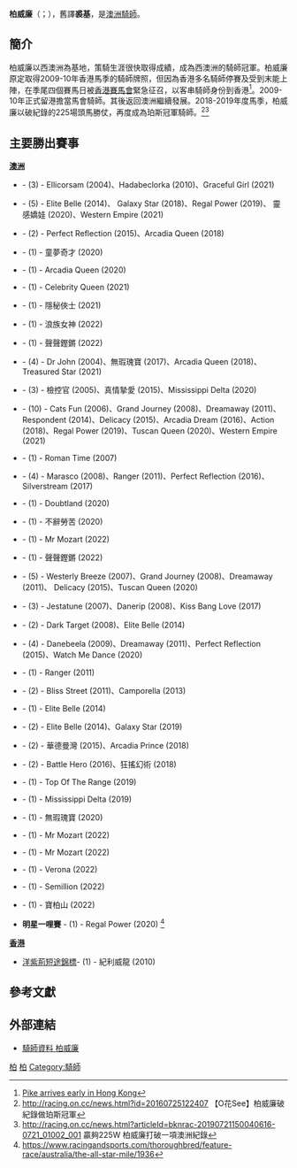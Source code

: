 {{Infobox Jockey
| subject_name   = 柏威廉
| english_name = William Pike 
| date_of_birth  = {{birth_date_and _age|1986|03|20}}
| death_date     = 
| nationality = {{AUS}}
| death_place    =
| occupation     = [[騎師|騎師]]
| spouse = 
| children = 
| honours = 
}}

'''柏威廉'''（{{lang-en|'''William Pike'''}}；{{bd|1986年|3月20日|catIdx=Pike, William}}），舊譯'''裘基'''，是[[澳洲|澳洲]][[騎師|騎師]]。

==簡介==
柏威廉以西澳洲為基地，策騎生涯很快取得成績，成為西澳洲的騎師冠軍。柏威廉原定取得2009-10年香港馬季的騎師牌照，但因為香港多名騎師停賽及受到末能上陣，在季尾四個賽馬日被[[香港賽馬會|香港賽馬會]]緊急征召，以客串騎師身份到香港<ref>[http://www.racingandsports.com.au/racing/rsNewsArt.asp?NID=153683&story=Pike_arrives_early_in_Hong_Kong Pike arrives early in Hong Kong]</ref>。2009-10年正式留港擔當馬會騎師。其後返回澳洲繼續發展。2018-2019年度馬季，柏威廉以破紀錄的225場頭馬勝仗，再度成為珀斯冠軍騎師。<ref>http://racing.on.cc/news.html?id=20160725122407 {{Wayback|url=http://racing.on.cc/news.html?id=20160725122407 |date=20160828171457 }} 【O花See】柏威廉破紀錄做珀斯冠軍</ref><ref> http://racing.on.cc/news.html?articleId=bknrac-20190721150040616-0721_01002_001 贏夠225W 柏威廉打破一項澳洲紀錄 </ref>

==主要勝出賽事==
{{flagicon|AUS}} '''[[澳洲|澳洲]]'''
{{HideH|一級賽勝利:}}
*{{link-en|冬盡錦標|Winterbottom Stakes}} - (3) - Ellicorsam  (2004)、Hadabeclorka (2010)、Graceful Girl (2021)

*{{link-en|火車路錦標|Railway Stakes (Perth racing)}} - (5) - Elite Belle (2014)、 Galaxy Star (2018)、Regal Power (2019)、	靈感嬌娃 (2020)、Western Empire (2021)

*{{link-en|京士頓城經典賽|Kingston Town Classic}} - (2) - Perfect Reflection (2015)、Arcadia Queen (2018)

*{{link-en|考菲爾德堅尼|Caulfield Guineas}} - (1) - 童夢奇才 (2020)

*{{link-en|考菲爾德錦標|Caulfield Stakes}} - (1) - Arcadia Queen (2020)

*{{link-en|渥利盾|Oakleigh Plate}} - (1) - Celebrity Queen (2021)

*{{link-en|威廉烈特錦標|William Reid Stakes}} - (1) - 隱秘俠士 (2021)

*{{link-en|昆士蘭橡樹大賽|Queensland Oaks}} - (1) - 浪族女神 (2022)

*{{link-en|阿堅斯錦標|J. J. Atkins}} - (1) - 聲聲鏗鏘 (2022)

{{HideF}}
{{HideH|二級賽勝利:}}
*{{link-en|西澳洲堅尼|WA Guineas}} - (4) - Dr John (2004)、無瑕瑰寶 (2017)、Arcadia Queen (2018)、Treasured Star (2021)

*{{link-en|珀斯盃|Perth Cup}} - (3) -  檢控官 (2005)、真情摯愛 (2015)、Mississippi Delta (2020)

*{{link-en|西澳洲打吡|WATC Derby}} - (10) - Cats Fun (2006)、Grand Journey (2008)、Dreamaway (2011)、Respondent (2014)、Delicacy (2015)、Arcadia Dream (2016)、Action (2018)、Regal Power (2019)、Tuscan Queen (2020)、Western Empire (2021)

*{{link-en|卡拉卡達碟|Karrakatta Plate}} - (1) - Roman Time (2007)

*{{link-en|李斯蒂雅錦標|Lee Steere Stakes}} - (4) - Marasco (2008)、Ranger (2011)、Perfect Reflection (2016)、Silverstream (2017)

*{{link-en|丹山錦標|Danehill Stakes}} - (1) - Doubtland (2020)

*{{link-en|史利士錦標|Schillaci Stakes}} - (1) - 不辭勞苦 (2020)

*{{link-en|法雅納錦標|Phar Lap Stakes}} - (1) - Mr Mozart (2022)

*{{link-en|布里斯本賽馬會育馬錦標|Sires' Produce Stakes (BRC)}} - (1) - 聲聲鏗鏘 (2022)

{{HideF}}
{{HideH|三級賽勝利:}}
*{{link-en|西澳洲橡樹大賽|WA Oaks}} - (5) - Westerly Breeze (2007)、Grand Journey (2008)、Dreamaway (2011)、 Delicacy (2015)、Tuscan Queen (2020)

*{{link-en|珀斯小玩意錦標|Gimcrack Stakes (PR)}} - (3) - Jestatune (2007)、Danerip (2008)、Kiss Bang Love (2017)

*{{link-en|澳洲威爾斯親王錦標|Prince of Wales Stakes (Australia)}} - (2) - Dark Target (2008)、Elite Belle (2014)

*{{link-en|西澳洲冠軍雌馬錦標|WA Champion Fillies Stakes}} - (4) - Danebeela (2009)、Dreamaway (2011)、Perfect Reflection (2015)、Watch Me Dance (2020)

*{{link-en|北來風錦標|Northerly Stakes}} - (1) - Ranger (2011)

*{{link-en|西澳洲賽馬會種馬錦標|Sires' Produce Stakes (WA)}} - (2) - Bliss Street (2011)、Camporella (2013)

*{{link-en|巨神錦標|Hyperion Stakes}} - (1) - Elite Belle (2014)

*{{link-en|貝蒙短途錦標|Belmont Sprint}} - (2) -  Elite Belle (2014)、Galaxy Star (2019)

*{{link-en|史嘉希爾錦標|A J Scahill Stakes}} - (2) -  華德曼灣 (2015)、Arcadia Prince (2018)

*{{link-en|羅馬盃|Roma Cup}} - (2) -  Battle Hero (2016)、狂搖幻術 (2018)

*{{link-en|大金山盃|Bendigo Cup}} - (1) - Top Of The Range (2019)

*{{link-en|彼得斯錦標|R J Peters Stakes}} - (1) - Mississippi Delta (2019)

*{{link-en|郭咸錦標|W W Cockram Stakes}} - (1) - 無瑕瑰寶 (2020)

*{{link-en|唐加士打預賽|Doncaster Prelude}}  - (1) - Mr Mozart (2022)

*{{link-en|鶴斯百里堅尼|Hawkesbury Guineas}} - (1) - Mr Mozart (2022)

*{{link-en|柏加碟|Frank Packer Plate}} - (1) - Verona (2022)

*{{link-en|幼稚園錦標|Kindergarten Stakes}} - (1) - Semillion (2022)

*{{link-en|薛活德錦標|Neville Sellwood Stakes}} - (1) - 寶柏山 (2022)


{{HideF}}
{{HideH|表列賽 / 其他錦標勝利:}}
* '''明星一哩賽'''  - (1) -  Regal Power (2020) <ref> https://www.racingandsports.com/thoroughbred/feature-race/australia/the-all-star-mile/1936 </ref>
{{HideF}}

{{flagicon|HK}} '''[[香港|香港]]'''
{{HideH|三級賽勝利:}}
*[[洋紫荊短途錦標|洋紫荊短途錦標]]- (1) - 紀利威龍 (2010)
{{HideF}}

==參考文獻==
<div class="references-small">
<references />
</div>

==外部連結==
*[http://www.hkjc.com/english/racing/jockeypastrec.asp?JockeyCode=PW&season=Current 騎師資料 柏威廉] {{Wayback|url=http://www.hkjc.com/english/racing/jockeypastrec.asp?JockeyCode=PW&season=Current |date=20110704092059 }}

[[Category:澳洲騎師|柏]]
[[Category:香港騎師|柏]]
[[Category:騎師|Category:騎師]]